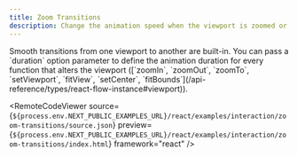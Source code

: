 ```yaml
---
title: Zoom Transitions
description: Change the animation speed when the viewport is zoomed or moved
---
```



<ExampleLayout>
Smooth transitions from one viewport to another are built-in. You can pass a `duration` option parameter to define the animation duration for every function that alters the viewport ([`zoomIn`, `zoomOut`, `zoomTo`, `setViewport`, `fitView`, `setCenter`, `fitBounds`](/api-reference/types/react-flow-instance#viewport)).

<RemoteCodeViewer
  source={`${process.env.NEXT_PUBLIC_EXAMPLES_URL}/react/examples/interaction/zoom-transitions/source.json`}
  preview={`${process.env.NEXT_PUBLIC_EXAMPLES_URL}/react/examples/interaction/zoom-transitions/index.html`}
  framework="react"
/>

</ExampleLayout>
